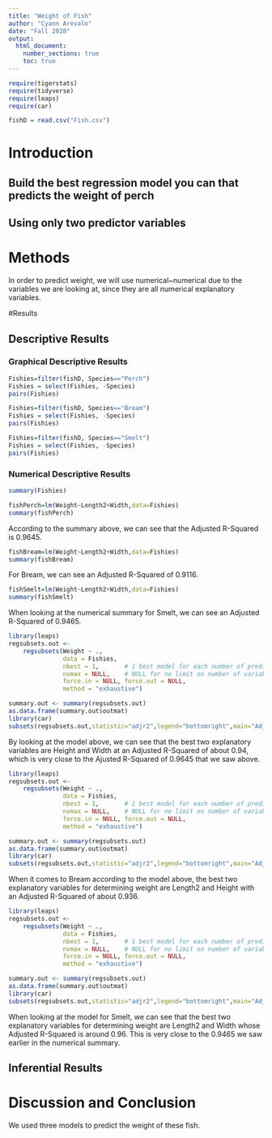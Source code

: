```yaml
---
title: "Weight of Fish"
author: "Cyann Arevalo"
date: "Fall 2020"
output: 
  html_document:
    number_sections: true
    toc: true
---
```



```r
require(tigerstats)
require(tidyverse)
require(leaps)
require(car)
```

```r
fishD = read.csv("Fish.csv")
```


# Introduction

<!--In this section you explain what you are trying to show.  Where did the data come from?  What is the research or other question you are trying to answer?!-->

## Build the best regression model you can that predicts the weight of perch
## Using only two predictor variables  


# Methods

<!--Decide on your methods:  use "variable analysis" or other appropriate descriptors.  Make sure to choose at least one graphical method and at least one numerical method.!-->

 In order to predict weight, we will use numerical~numerical due to the variables we are looking at, since they are all numerical explanatory variables.
 
#Results

<!--Divide this section into two sub-sections:  One for your descriptive  results and one for your inferential results.!-->

## Descriptive Results

### Graphical Descriptive Results

```r
Fishies=filter(fishD, Species=="Perch")
Fishies = select(Fishies, -Species)
pairs(Fishies)
```


```r
Fishies=filter(fishD, Species=="Bream")
Fishies = select(Fishies, -Species)
pairs(Fishies)
```


```r
Fishies=filter(fishD, Species=="Smelt")
Fishies = select(Fishies, -Species)
pairs(Fishies)
```


<!--Graphical results here.  Make sure to show your code.  Provide appropriate labels for axes, giving units if possible, and provide a good title for the graph, too.  Use the graphical results to describe the patterns if any that exist in the data as focused toward the research question!-->





### Numerical Descriptive Results

```r
summary(Fishies)
```


<!--Numerical results go here. Use the numerical results to describe the patterns if any that exist in the data as focused toward the research question!-->

```r
fishPerch=lm(Weight~Length2+Width,data=Fishies)
summary(fishPerch)
```

  According to the summary above, we can see that the Adjusted R-Squared is 0.9645.



```r
fishBream=lm(Weight~Length2+Width,data=Fishies)
summary(fishBream)
```
  
  For Bream, we can see an Adjusted R-Squared of 0.9116.

```r
fishSmelt=lm(Weight~Length2+Width,data=Fishies)
summary(fishSmelt)
```
When looking at the numerical summary for Smelt, we can see an Adjusted R-Squared of 0.9465.


```r
library(leaps)
regsubsets.out <-
    regsubsets(Weight ~ .,
               data = Fishies,
               nbest = 1,       # 1 best model for each number of predictors
               nvmax = NULL,    # NULL for no limit on number of variables
               force.in = NULL, force.out = NULL,
               method = "exhaustive")

summary.out <- summary(regsubsets.out)
as.data.frame(summary.out$outmat)
library(car)
subsets(regsubsets.out,statistic="adjr2",legend="bottomright",main="Adjusted R^2")
```

  By looking at the model above, we can see that the best two explanatory variables are Height and Width at an Adjusted R-Squared of about 0.94, which is very close to the Ajusted R-Squared of 0.9645 that we saw above. 



```r
library(leaps)
regsubsets.out <-
    regsubsets(Weight ~ .,
               data = Fishies,
               nbest = 1,       # 1 best model for each number of predictors
               nvmax = NULL,    # NULL for no limit on number of variables
               force.in = NULL, force.out = NULL,
               method = "exhaustive")

summary.out <- summary(regsubsets.out)
as.data.frame(summary.out$outmat)
library(car)
subsets(regsubsets.out,statistic="adjr2",legend="bottomright",main="Adjusted R^2")
```

  When it comes to Bream according to the model above, the best two explanatory variables for determining weight are Length2 and Height with an Adjusted R-Squared of about 0.936. 


```r
library(leaps)
regsubsets.out <-
    regsubsets(Weight ~ .,
               data = Fishies,
               nbest = 1,       # 1 best model for each number of predictors
               nvmax = NULL,    # NULL for no limit on number of variables
               force.in = NULL, force.out = NULL,
               method = "exhaustive")

summary.out <- summary(regsubsets.out)
as.data.frame(summary.out$outmat)
library(car)
subsets(regsubsets.out,statistic="adjr2",legend="bottomright",main="Adjusted R^2")
```
  
  When looking at the model for Smelt, we can see that the best two explanatory variables for determining weight are Length2 and Width whose Adjusted R-Squared is around 0.96. This is very close to the 0.9465 we saw earlier in the numerical summary.
  
## Inferential Results

<!--State hypothesis clearly.  Make sure your discussion of the inferential test covers all the aspects that the test output produces, such as test statistic, p-value etc.  Make a decision about the null hypothesis, explain the assumptions on which the selected test/procedure was based, and why the chosen procedure satisfys the assumptions and is appropriate to answer the research question!-->


# Discussion and Conclusion

<!--Discussion and conclusion here.  If you found a relationship be sure to consider whether the relationship occurs because one of the variavbles causes the other, or whether they perhasps are related for some other reason.  Watch the chapter 6 videos from the GeorgeTown videos collection.!-->

   We used three models to predict the weight of these fish.
   
   
   